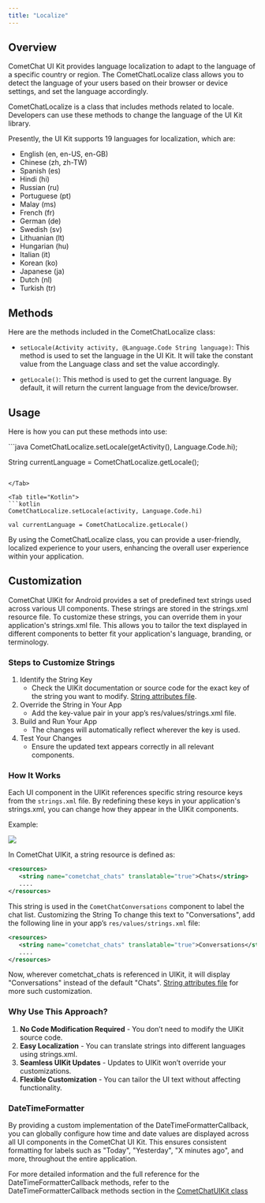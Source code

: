 ```yaml
---
title: "Localize"
---
```


## Overview

CometChat UI Kit provides language localization to adapt to the language of a specific country or region. The CometChatLocalize class allows you to detect the language of your users based on their browser or device settings, and set the language accordingly.

CometChatLocalize is a class that includes methods related to locale. Developers can use these methods to change the language of the UI Kit library.

Presently, the UI Kit supports 19 languages for localization, which are:

* English (en, en-US, en-GB)
* Chinese (zh, zh-TW)
* Spanish (es)
* Hindi (hi)
* Russian (ru)
* Portuguese (pt)
* Malay (ms)
* French (fr)
* German (de)
* Swedish (sv)
* Lithuanian (lt)
* Hungarian (hu)
* Italian (it)
* Korean (ko)
* Japanese (ja)
* Dutch (nl)
* Turkish (tr)

## Methods

Here are the methods included in the CometChatLocalize class:

* `setLocale(Activity activity, @Language.Code String language)`: This method is used to set the language in the UI Kit. It will take the constant value from the Language class and set the value accordingly.

* `getLocale()`: This method is used to get the current language. By default, it will return the current language from the device/browser.

## Usage

Here is how you can put these methods into use:

<Tabs>
<Tab title="Java">
```java
CometChatLocalize.setLocale(getActivity(), Language.Code.hi);

String currentLanguage = CometChatLocalize.getLocale();
```

</Tab>

<Tab title="Kotlin">
```kotlin
CometChatLocalize.setLocale(activity, Language.Code.hi)

val currentLanguage = CometChatLocalize.getLocale()
```

</Tab>

</Tabs>

By using the CometChatLocalize class, you can provide a user-friendly, localized experience to your users, enhancing the overall user experience within your application.

## Customization

CometChat UIKit for Android provides a set of predefined text strings used across various UI components. These strings are stored in the strings.xml resource file. To customize these strings, you can override them in your application's strings.xml file. This allows you to tailor the text displayed in different components to better fit your application's language, branding, or terminology.

### Steps to Customize Strings

1. Identify the String Key
   * Check the UIKit documentation or source code for the exact key of the string you want to modify. [String attributes file](https://github.com/cometchat/cometchat-uikit-android/blob/v5/chatuikit/src/main/res/values/strings.xml).
2. Override the String in Your App
   * Add the key-value pair in your app’s res/values/strings.xml file.
3. Build and Run Your App
   * The changes will automatically reflect wherever the key is used.
4. Test Your Changes
   * Ensure the updated text appears correctly in all relevant components.

### How It Works

Each UI component in the UIKit references specific string resource keys from the `strings.xml` file. By redefining these keys in your application's strings.xml, you can change how they appear in the UIKit components.

Example:

<Frame>
  <img src="/images/09c92298-conversation_string_customization-4bd4560358557075106f65db69aa231c.png" />
</Frame>

In CometChat UIKit, a string resource is defined as:

```xml strings.xml
<resources>
   <string name="cometchat_chats" translatable="true">Chats</string>
   ....
</resources>
```

This string is used in the `CometChatConversations` component to label the chat list. Customizing the String To change this text to "Conversations", add the following line in your app’s `res/values/strings.xml` file:

```xml strings.xml
<resources>
   <string name="cometchat_chats" translatable="true">Conversations</string>
   ....
</resources>
```

Now, wherever cometchat\_chats is referenced in UIKit, it will display "Conversations" instead of the default "Chats". [String attributes file](https://github.com/cometchat/cometchat-uikit-android/blob/v5/chatuikit/src/main/res/values/strings.xml) for more such customization.

### Why Use This Approach?

1. **No Code Modification Required** - You don’t need to modify the UIKit source code.
2. **Easy Localization** - You can translate strings into different languages using strings.xml.
3. **Seamless UIKit Updates** - Updates to UIKit won’t override your customizations.
4. **Flexible Customization** - You can tailor the UI text without affecting functionality.

### DateTimeFormatter

By providing a custom implementation of the DateTimeFormatterCallback, you can globally configure how time and date values are displayed across all UI components in the CometChat UI Kit. This ensures consistent formatting for labels such as "Today", "Yesterday", "X minutes ago", and more, throughout the entire application.

For more detailed information and the full reference for the DateTimeFormatterCallback methods, refer to the DateTimeFormatterCallback methods section in the [CometChatUIKit class](/docs/ui-kit/android/methods#dateformatter)
